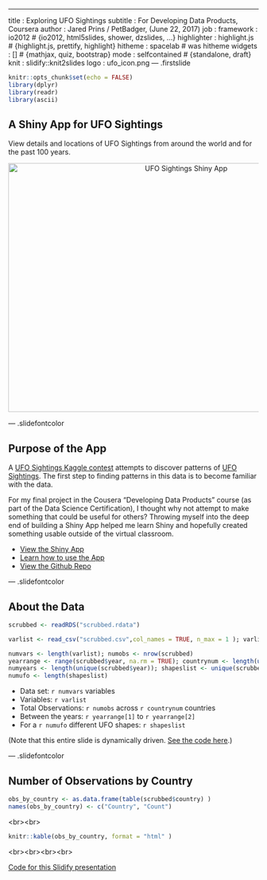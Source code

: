---
title       : Exploring UFO Sightings
subtitle    : For Developing Data Products, Coursera
author      : Jared Prins / PetBadger, (June 22, 2017)
job         : 
framework   : io2012        # {io2012, html5slides, shower, dzslides, ...}
highlighter : highlight.js  # {highlight.js, prettify, highlight}
hitheme     : spacelab      # was hitheme
widgets     : []            # {mathjax, quiz, bootstrap}
mode        : selfcontained # {standalone, draft}
knit        : slidify::knit2slides
logo        : ufo_icon.png
--- .firstslide




```r
knitr::opts_chunk$set(echo = FALSE)
library(dplyr)
library(readr)
library(ascii)
```

## A Shiny App for UFO Sightings

View details and locations of UFO Sightings from around the world and for the past 100 years.

<p align="center" style="width:100%;">
<a href="#" target="_blank">
<img src="assets/img/ufo_app_screenshot.png" alt="UFO Sightings Shiny App" style="width: 700px;height: 500px;"/>
</a>
</p>

--- .slidefontcolor

## Purpose of the App

A [UFO Sightings Kaggle contest](https://www.kaggle.com/NUFORC/ufo-sightings) attempts to discover patterns of [UFO Sightings](https://github.com/planetsig/ufo-reports). The first step to finding patterns in this data is to become familiar with the data. 

For my final project in the Cousera "Developing Data Products" course (as part of the Data Science Certification), I thought why not attempt to make something that could be useful for others? Throwing myself into the deep end of building a Shiny App helped me learn Shiny and hopefully created something usable outside of the virtual classroom.

* <a href="https://petbadger.shinyapps.io/ufo_sightings/" target="_blank" alt="Shiny App">View the Shiny App</a>
* <a href="https://github.com/petbadger/ufo_sightings/blob/master/get_started.md" target="_blank" alt="Using the app">Learn how to use the App</a>
* <a href="https://github.com/petbadger/ufo_sightings" target="_blank" alt="App code">View the Github Repo</a>

--- .slidefontcolor

## About the Data

```r
scrubbed <- readRDS("scrubbed.rdata")

varlist <- read_csv("scrubbed.csv",col_names = TRUE, n_max = 1 ); varlist <- names(varlist)

numvars <- length(varlist); numobs <- nrow(scrubbed)
yearrange <- range(scrubbed$year, na.rm = TRUE); countrynum <- length(unique(scrubbed$country))
numyears <- length(unique(scrubbed$year)); shapeslist <- unique(scrubbed$shape)
numufo <- length(shapeslist)
```

* Data set: `r numvars` variables
* Variables: `r varlist`
* Total Observations: `r numobs` across `r countrynum` countries
* Between the years: `r yearrange[1]` to `r yearrange[2]`
* For a `r numufo` different UFO shapes: `r shapeslist`

<div class="smallfont">(Note that this entire slide is dynamically driven. <a href="https://github.com/petbadger/ufo_sightings_presentation/blob/master/index.Rmd" target="_blank">See the code here</a>.)</div> 

--- .slidefontcolor

## Number of Observations by Country 

```r
obs_by_country <- as.data.frame(table(scrubbed$country) )
names(obs_by_country) <- c("Country", "Count")
```

<br\><br\>

```r
knitr::kable(obs_by_country, format = "html" )
```

<br\><br\><br\><br\>

<p>
<a href="https://github.com/petbadger/ufo_sightings_presentation" target="_blank" alt="Slidify code">Code for this Slidify presentation</a>
</p>
















